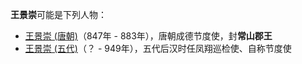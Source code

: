 '''王景崇'''可能是下列人物：
* [[王景崇_(唐朝)|王景崇 (唐朝)]]（847年 - 883年），唐朝成德节度使，封'''常山郡王'''
* [[王景崇_(五代)|王景崇 (五代)]]（？ - 949年），五代后汉时任凤翔巡检使、自称节度使

{{disambig|Cat=三字王姓人名消歧義|jing}}